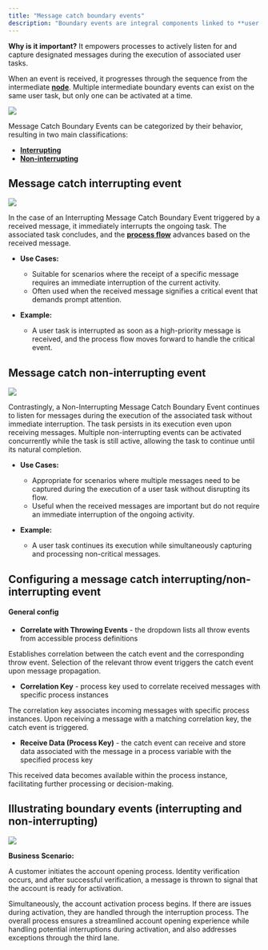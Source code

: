 ```yaml
---
title: "Message catch boundary events"
description: "Boundary events are integral components linked to **user tasks** within a process flow. Specifically, Message Catch Boundary Events are triggered by incoming messages and can be configured as either interrupting or non-interrupting based on your requirements."
---
```


**Why is it important?** It empowers processes to actively listen for and capture designated messages during the execution of associated user tasks. 

When an event is received, it progresses through the sequence from the intermediate [**node**](../../../terms/flowx-node). Multiple intermediate boundary events can exist on the same user task, but only one can be activated at a time.

![](https://s3.eu-west-1.amazonaws.com/docx.flowx.ai/release34/message_catch_boundary_multiple.png)

Message Catch Boundary Events can be categorized by their behavior, resulting in two main classifications:

* [**Interrupting**](#message-catch-interrupting-event)  
* [**Non-interrupting**](#message-catch-non-interrupting-event)

## Message catch interrupting event

![](https://s3.eu-west-1.amazonaws.com/docx.flowx.ai/building-blocks/node/message_catch_interrupting_event.png#center)

In the case of an Interrupting Message Catch Boundary Event triggered by a received message, it immediately interrupts the ongoing task. The associated task concludes, and the [**process flow**](../../../terms/flowx-process) advances based on the received message. 

- **Use Cases:**
  - Suitable for scenarios where the receipt of a specific message requires an immediate interruption of the current activity.
  - Often used when the received message signifies a critical event that demands prompt attention.


- **Example:**
  - A user task is interrupted as soon as a high-priority message is received, and the process flow moves forward to handle the critical event.


## Message catch non-interrupting event

<div className = "image-scaled">

![](https://s3.eu-west-1.amazonaws.com/docx.flowx.ai/building-blocks/node/%20message_catch_non_interrupting.png#center)

</div>

Contrastingly, a Non-Interrupting Message Catch Boundary Event continues to listen for messages during the execution of the associated task without immediate interruption. The task persists in its execution even upon receiving messages. Multiple non-interrupting events can be activated concurrently while the task is still active, allowing the task to continue until its natural completion.

- **Use Cases:**
  - Appropriate for scenarios where multiple messages need to be captured during the execution of a user task without disrupting its flow.
  - Useful when the received messages are important but do not require an immediate interruption of the ongoing activity.

- **Example:**
  - A user task continues its execution while simultaneously capturing and processing non-critical messages.

## Configuring a message catch interrupting/non-interrupting event

#### General config

* **Correlate with Throwing Events** - the dropdown lists all throw events from accessible process definitions

<Info>
Establishes correlation between the catch event and the corresponding throw event. Selection of the relevant throw event triggers the catch event upon message propagation.
</Info>

* **Correlation Key** - process key used to correlate received messages with specific process instances

<Info>
The correlation key associates incoming messages with specific process instances. Upon receiving a message with a matching correlation key, the catch event is triggered.
</Info>

* **Receive Data (Process Key)** - the catch event can receive and store data associated with the message in a process variable with the specified process key


<Info>
This received data becomes available within the process instance, facilitating further processing or decision-making.
</Info>


## Illustrating boundary events (interrupting and non-interrupting)

![](https://s3.eu-west-1.amazonaws.com/docx.flowx.ai/release34/boundary_multiple.png)

**Business Scenario:**

A customer initiates the account opening process. Identity verification occurs, and after successful verification, a message is thrown to signal that the account is ready for activation. 

Simultaneously, the account activation process begins. If there are issues during activation, they are handled through the interruption process. The overall process ensures a streamlined account opening experience while handling potential interruptions during activation, and also addresses exceptions through the third lane.